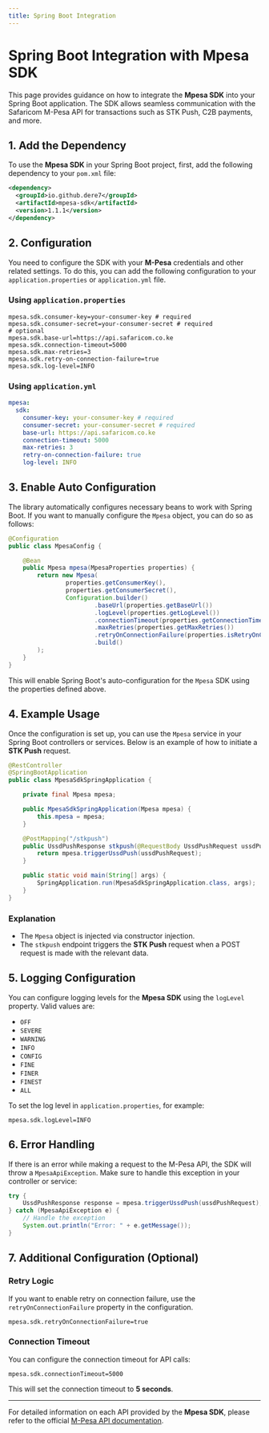 ```yaml
---
title: Spring Boot Integration
---
```


# Spring Boot Integration with Mpesa SDK

This page provides guidance on how to integrate the **Mpesa SDK** into your Spring Boot application. The SDK allows seamless communication with the Safaricom M-Pesa API for transactions such as STK Push, C2B payments, and more.

## 1. Add the Dependency

To use the **Mpesa SDK** in your Spring Boot project, first, add the following dependency to your `pom.xml` file:

```xml
<dependency>
  <groupId>io.github.dere7</groupId>
  <artifactId>mpesa-sdk</artifactId>
  <version>1.1.1</version>
</dependency>
```

## 2. Configuration

You need to configure the SDK with your **M-Pesa** credentials and other related settings. To do this, you can add the following configuration to your `application.properties` or `application.yml` file.

### Using `application.properties`

```properties
mpesa.sdk.consumer-key=your-consumer-key # required
mpesa.sdk.consumer-secret=your-consumer-secret # required
# optional
mpesa.sdk.base-url=https://api.safaricom.co.ke
mpesa.sdk.connection-timeout=5000
mpesa.sdk.max-retries=3
mpesa.sdk.retry-on-connection-failure=true
mpesa.sdk.log-level=INFO
```

### Using `application.yml`

```yaml
mpesa:
  sdk:
    consumer-key: your-consumer-key # required
    consumer-secret: your-consumer-secret # required
    base-url: https://api.safaricom.co.ke
    connection-timeout: 5000
    max-retries: 3
    retry-on-connection-failure: true
    log-level: INFO
```

## 3. Enable Auto Configuration

The library automatically configures necessary beans to work with Spring Boot. If you want to manually configure the `Mpesa` object, you can do so as follows:

```java
@Configuration
public class MpesaConfig {

    @Bean
    public Mpesa mpesa(MpesaProperties properties) {
        return new Mpesa(
                properties.getConsumerKey(),
                properties.getConsumerSecret(),
                Configuration.builder()
                        .baseUrl(properties.getBaseUrl())
                        .logLevel(properties.getLogLevel())
                        .connectionTimeout(properties.getConnectionTimeout())
                        .maxRetries(properties.getMaxRetries())
                        .retryOnConnectionFailure(properties.isRetryOnConnectionFailure())
                        .build()
        );
    }
}
```

This will enable Spring Boot's auto-configuration for the `Mpesa` SDK using the properties defined above.

## 4. Example Usage

Once the configuration is set up, you can use the `Mpesa` service in your Spring Boot controllers or services. Below is an example of how to initiate a **STK Push** request.

```java
@RestController
@SpringBootApplication
public class MpesaSdkSpringApplication {

    private final Mpesa mpesa;

    public MpesaSdkSpringApplication(Mpesa mpesa) {
        this.mpesa = mpesa;
    }

    @PostMapping("/stkpush")
    public UssdPushResponse stkpush(@RequestBody UssdPushRequest ussdPushRequest) throws DataValidationException, MpesaApiException {
        return mpesa.triggerUssdPush(ussdPushRequest);
    }

    public static void main(String[] args) {
        SpringApplication.run(MpesaSdkSpringApplication.class, args);
    }
}
```

### Explanation

- The `Mpesa` object is injected via constructor injection.
- The `stkpush` endpoint triggers the **STK Push** request when a POST request is made with the relevant data.

## 5. Logging Configuration

You can configure logging levels for the **Mpesa SDK** using the `logLevel` property. Valid values are:

- `OFF`
- `SEVERE`
- `WARNING`
- `INFO`
- `CONFIG`
- `FINE`
- `FINER`
- `FINEST`
- `ALL`

To set the log level in `application.properties`, for example:

```properties
mpesa.sdk.logLevel=INFO
```

## 6. Error Handling

If there is an error while making a request to the M-Pesa API, the SDK will throw a `MpesaApiException`. Make sure to handle this exception in your controller or service:

```java
try {
    UssdPushResponse response = mpesa.triggerUssdPush(ussdPushRequest);
} catch (MpesaApiException e) {
    // Handle the exception
    System.out.println("Error: " + e.getMessage());
}
```

## 7. Additional Configuration (Optional)

### Retry Logic

If you want to enable retry on connection failure, use the `retryOnConnectionFailure` property in the configuration.

```properties
mpesa.sdk.retryOnConnectionFailure=true
```

### Connection Timeout

You can configure the connection timeout for API calls:

```properties
mpesa.sdk.connectionTimeout=5000
```

This will set the connection timeout to **5 seconds**.

---

For detailed information on each API provided by the **Mpesa SDK**, please refer to the official [M-Pesa API documentation](developer.safaricom.et/documentation).